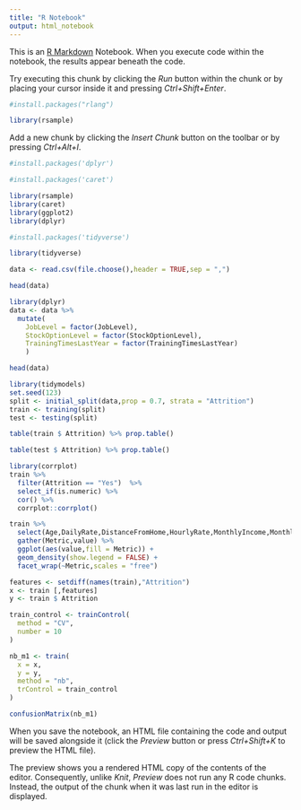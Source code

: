 ```yaml
---
title: "R Notebook"
output: html_notebook
---
```


This is an [R Markdown](http://rmarkdown.rstudio.com) Notebook. When you execute code within the notebook, the results appear beneath the code. 

Try executing this chunk by clicking the *Run* button within the chunk or by placing your cursor inside it and pressing *Ctrl+Shift+Enter*. 

```r
#install.packages("rlang")

```
```r
library(rsample)
```

Add a new chunk by clicking the *Insert Chunk* button on the toolbar or by pressing *Ctrl+Alt+I*.
```r
#install.packages('dplyr')
```
```r
#install.packages('caret')
```
```r
library(rsample)
library(caret)
library(ggplot2)
library(dplyr)
```
```r
#install.packages('tidyverse')
```
```r
library(tidyverse)
```
```r
data <- read.csv(file.choose(),header = TRUE,sep = ",")
```

```r
head(data)
```
```r
library(dplyr)
data <- data %>% 
  mutate(
    JobLevel = factor(JobLevel), 
    StockOptionLevel = factor(StockOptionLevel), 
    TrainingTimesLastYear = factor(TrainingTimesLastYear)
    )
```
```r
head(data)
```
```r
library(tidymodels)
set.seed(123)
split <- initial_split(data,prop = 0.7, strata = "Attrition")
train <- training(split)
test <- testing(split)
```
```r
table(train $ Attrition) %>% prop.table()
```
```r
table(test $ Attrition) %>% prop.table()
```
```r
library(corrplot)
train %>%
  filter(Attrition == "Yes")  %>%
  select_if(is.numeric) %>%
  cor() %>%
  corrplot::corrplot()
```
```r
train %>%
  select(Age,DailyRate,DistanceFromHome,HourlyRate,MonthlyIncome,MonthlyRate) %>%
  gather(Metric,value) %>%
  ggplot(aes(value,fill = Metric)) +
  geom_density(show.legend = FALSE) +
  facet_wrap(~Metric,scales = "free")
```
```r
features <- setdiff(names(train),"Attrition")
x <- train [,features]
y <- train $ Attrition
```
```r
train_control <- trainControl(
  method = "CV",
  number = 10
)
```
```r
nb_m1 <- train(
  x = x,
  y = y,
  method = "nb",
  trControl = train_control
)

confusionMatrix(nb_m1)
```

When you save the notebook, an HTML file containing the code and output will be saved alongside it (click the *Preview* button or press *Ctrl+Shift+K* to preview the HTML file).

The preview shows you a rendered HTML copy of the contents of the editor. Consequently, unlike *Knit*, *Preview* does not run any R code chunks. Instead, the output of the chunk when it was last run in the editor is displayed.

